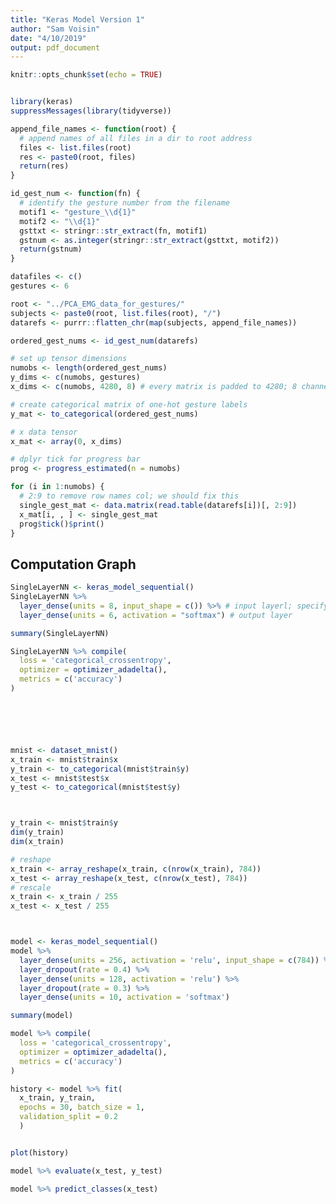 ```yaml
---
title: "Keras Model Version 1"
author: "Sam Voisin"
date: "4/10/2019"
output: pdf_document
---
```


```r

knitr::opts_chunk$set(echo = TRUE)


library(keras)
suppressMessages(library(tidyverse))

```


```r

append_file_names <- function(root) {
  # append names of all files in a dir to root address
  files <- list.files(root)
  res <- paste0(root, files)
  return(res)
}

id_gest_num <- function(fn) {
  # identify the gesture number from the filename
  motif1 <- "gesture_\\d{1}"
  motif2 <- "\\d{1}"
  gsttxt <- stringr::str_extract(fn, motif1)
  gstnum <- as.integer(stringr::str_extract(gsttxt, motif2))
  return(gstnum)
}

```


```r

datafiles <- c()
gestures <- 6

root <- "../PCA_EMG_data_for_gestures/"
subjects <- paste0(root, list.files(root), "/")
datarefs <- purrr::flatten_chr(map(subjects, append_file_names))

ordered_gest_nums <- id_gest_num(datarefs)

# set up tensor dimensions
numobs <- length(ordered_gest_nums)
y_dims <- c(numobs, gestures)
x_dims <- c(numobs, 4280, 8) # every matrix is padded to 4280; 8 channels

# create categorical matrix of one-hot gesture labels
y_mat <- to_categorical(ordered_gest_nums)

# x data tensor
x_mat <- array(0, x_dims)

# dplyr tick for progress bar
prog <- progress_estimated(n = numobs)

for (i in 1:numobs) {
  # 2:9 to remove row names col; we should fix this
  single_gest_mat <- data.matrix(read.table(datarefs[i])[, 2:9]) 
  x_mat[i, , ] <- single_gest_mat
  prog$tick()$print()
}


```

## Computation Graph

```r



SingleLayerNN <- keras_model_sequential()
SingleLayerNN %>%
  layer_dense(units = 8, input_shape = c()) %>% # input layerl; specify units and input shape; no activation defaults to linear for now
  layer_dense(units = 6, activation = "softmax") # output layer

summary(SingleLayerNN)

```



```r


SingleLayerNN %>% compile(
  loss = 'categorical_crossentropy',
  optimizer = optimizer_adadelta(),
  metrics = c('accuracy')
)






```




```r




```



```r

mnist <- dataset_mnist()
x_train <- mnist$train$x
y_train <- to_categorical(mnist$train$y)
x_test <- mnist$test$x
y_test <- to_categorical(mnist$test$y)



y_train <- mnist$train$y
dim(y_train)
dim(x_train)


```


```r

# reshape
x_train <- array_reshape(x_train, c(nrow(x_train), 784))
x_test <- array_reshape(x_test, c(nrow(x_test), 784))
# rescale
x_train <- x_train / 255
x_test <- x_test / 255




```



```r
model <- keras_model_sequential() 
model %>% 
  layer_dense(units = 256, activation = 'relu', input_shape = c(784)) %>% 
  layer_dropout(rate = 0.4) %>% 
  layer_dense(units = 128, activation = 'relu') %>%
  layer_dropout(rate = 0.3) %>%
  layer_dense(units = 10, activation = 'softmax')

summary(model)


```


```r

model %>% compile(
  loss = 'categorical_crossentropy',
  optimizer = optimizer_adadelta(),
  metrics = c('accuracy')
)

```





```r



history <- model %>% fit(
  x_train, y_train, 
  epochs = 30, batch_size = 1, 
  validation_split = 0.2
  )


plot(history)

```


```r

model %>% evaluate(x_test, y_test)

```


```r

model %>% predict_classes(x_test)

```



















